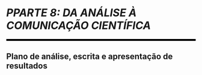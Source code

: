 
```{=latex}
\cftaddtitleline{toc}{chapter}{\rule{\textwidth}{0.4pt}}{}
```

# *PPARTE 8: DA ANÁLISE À COMUNICAÇÃO CIENTÍFICA* {#parte-8 .unnumbered}

<!--script for generating HORIZONTAL LINE-->
<hr style="height:5px;border-width:0;color:black;background-color:black">

## Plano de análise, escrita e apresentação de resultados {.unnumbered}

```{=latex}
\markboth{}{}
\par\noindent\rule{\textwidth}{0.05in}
```

